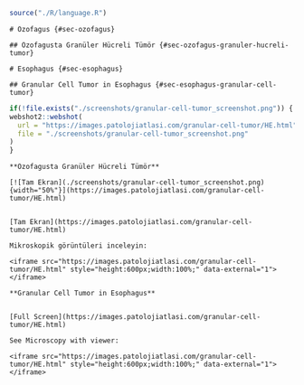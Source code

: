 ```r

source("./R/language.R")

```

```asis
# Özofagus {#sec-ozofagus} 
```

```asis

## Özofagusta Granüler Hücreli Tümör {#sec-ozofagus-granuler-hucreli-tumor} 

```

```asis

# Esophagus {#sec-esophagus} 

```

```asis

## Granular Cell Tumor in Esophagus {#sec-esophagus-granular-cell-tumor} 

```



```r
if(!file.exists("./screenshots/granular-cell-tumor_screenshot.png")) {
webshot2::webshot(
  url = "https://images.patolojiatlasi.com/granular-cell-tumor/HE.html",
  file = "./screenshots/granular-cell-tumor_screenshot.png"
)  
}


```







```asis

**Özofagusta Granüler Hücreli Tümör**

[![Tam Ekran](./screenshots/granular-cell-tumor_screenshot.png){width="50%"}](https://images.patolojiatlasi.com/granular-cell-tumor/HE.html)


[Tam Ekran](https://images.patolojiatlasi.com/granular-cell-tumor/HE.html)

Mikroskopik görüntüleri inceleyin:

<iframe src="https://images.patolojiatlasi.com/granular-cell-tumor/HE.html" style="height:600px;width:100%;" data-external="1"></iframe>

```




```asis

**Granular Cell Tumor in Esophagus**


[Full Screen](https://images.patolojiatlasi.com/granular-cell-tumor/HE.html)

See Microscopy with viewer: 

<iframe src="https://images.patolojiatlasi.com/granular-cell-tumor/HE.html" style="height:600px;width:100%;" data-external="1"></iframe>

```
